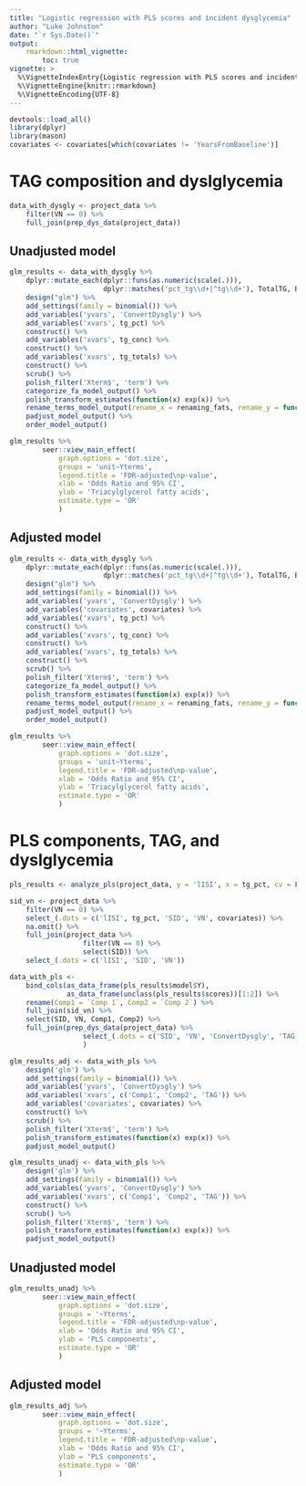 ```yaml
---
title: "Logistic regression with PLS scores and incident dysglycemia"
author: "Luke Johnston"
date: "`r Sys.Date()`"
output: 
    rmarkdown::html_vignette:
        toc: true
vignette: >
  %\VignetteIndexEntry{Logistic regression with PLS scores and incident dysglycemia}
  %\VignetteEngine{knitr::rmarkdown}
  %\VignetteEncoding{UTF-8}
---
```


```r
devtools::load_all()
library(dplyr)
library(mason)
covariates <- covariates[which(covariates != 'YearsFromBaseline')]
```

# TAG composition and dyslglycemia

```r
data_with_dysgly <- project_data %>% 
    filter(VN == 0) %>% 
    full_join(prep_dys_data(project_data))
```

## Unadjusted model

```r
glm_results <- data_with_dysgly %>% 
    dplyr::mutate_each(dplyr::funs(as.numeric(scale(.))), 
                       dplyr::matches('pct_tg\\d+|^tg\\d+'), TotalTG, BaseTAG) %>% 
    design("glm") %>% 
    add_settings(family = binomial()) %>% 
    add_variables('yvars', 'ConvertDysgly') %>% 
    add_variables('xvars', tg_pct) %>% 
    construct() %>% 
    add_variables('xvars', tg_conc) %>%
    construct() %>%
    add_variables('xvars', tg_totals) %>%
    construct() %>% 
    scrub() %>% 
    polish_filter('Xterm$', 'term') %>%
    categorize_fa_model_output() %>%
    polish_transform_estimates(function(x) exp(x)) %>% 
    rename_terms_model_output(rename_x = renaming_fats, rename_y = function(x) x) %>%
    padjust_model_output() %>%
    order_model_output()
```

```r
glm_results %>% 
        seer::view_main_effect(
            graph.options = 'dot.size',
            groups = 'unit~Yterms',
            legend.title = 'FDR-adjusted\np-value',
            xlab = 'Odds Ratio and 95% CI',
            ylab = 'Triacylglycerol fatty acids',
            estimate.type = 'OR'
            )

```

## Adjusted model

```r
glm_results <- data_with_dysgly %>% 
    dplyr::mutate_each(dplyr::funs(as.numeric(scale(.))), 
                       dplyr::matches('pct_tg\\d+|^tg\\d+'), TotalTG, BaseTAG) %>% 
    design("glm") %>% 
    add_settings(family = binomial()) %>% 
    add_variables('yvars', 'ConvertDysgly') %>% 
    add_variables('covariates', covariates) %>% 
    add_variables('xvars', tg_pct) %>% 
    construct() %>% 
    add_variables('xvars', tg_conc) %>%
    construct() %>%
    add_variables('xvars', tg_totals) %>%
    construct() %>% 
    scrub() %>% 
    polish_filter('Xterm$', 'term') %>%
    categorize_fa_model_output() %>%
    polish_transform_estimates(function(x) exp(x)) %>% 
    rename_terms_model_output(rename_x = renaming_fats, rename_y = function(x) x) %>%
    padjust_model_output() %>%
    order_model_output()
```

```r
glm_results %>% 
        seer::view_main_effect(
            graph.options = 'dot.size',
            groups = 'unit~Yterms',
            legend.title = 'FDR-adjusted\np-value',
            xlab = 'Odds Ratio and 95% CI',
            ylab = 'Triacylglycerol fatty acids',
            estimate.type = 'OR'
            )
```

# PLS components, TAG, and dyslglycemia

```r
pls_results <- analyze_pls(project_data, y = 'lISI', x = tg_pct, cv = FALSE)

sid_vn <- project_data %>%
    filter(VN == 0) %>%
    select_(.dots = c('lISI', tg_pct, 'SID', 'VN', covariates)) %>%
    na.omit() %>%
    full_join(project_data %>%
                  filter(VN == 0) %>%
                  select(SID)) %>%
    select_(.dots = c('lISI', 'SID', 'VN'))

data_with_pls <-
    bind_cols(as_data_frame(pls_results$model$Y),
              as_data_frame(unclass(pls_results$scores))[1:2]) %>% 
    rename(Comp1 = `Comp 1`, Comp2 = `Comp 2`) %>%
    full_join(sid_vn) %>%
    select(SID, VN, Comp1, Comp2) %>%
    full_join(prep_dys_data(project_data) %>% 
                  select_(.dots = c('SID', 'VN', 'ConvertDysgly', 'TAG', tg_pct, covariates))
                  ) 

glm_results_adj <- data_with_pls %>%
    design('glm') %>%
    add_settings(family = binomial()) %>%
    add_variables('yvars', 'ConvertDysgly') %>%
    add_variables('xvars', c('Comp1', 'Comp2', 'TAG')) %>%
    add_variables('covariates', covariates) %>% 
    construct() %>% 
    scrub() %>% 
    polish_filter('Xterm$', 'term') %>%
    polish_transform_estimates(function(x) exp(x)) %>% 
    padjust_model_output()

glm_results_unadj <- data_with_pls %>%
    design('glm') %>%
    add_settings(family = binomial()) %>%
    add_variables('yvars', 'ConvertDysgly') %>%
    add_variables('xvars', c('Comp1', 'Comp2', 'TAG')) %>%
    construct() %>% 
    scrub() %>% 
    polish_filter('Xterm$', 'term') %>%
    polish_transform_estimates(function(x) exp(x)) %>% 
    padjust_model_output()
```

## Unadjusted model

```r
glm_results_unadj %>% 
        seer::view_main_effect(
            graph.options = 'dot.size',
            groups = '~Yterms',
            legend.title = 'FDR-adjusted\np-value',
            xlab = 'Odds Ratio and 95% CI',
            ylab = 'PLS components',
            estimate.type = 'OR'
            )
```

## Adjusted model

```r
glm_results_adj %>% 
        seer::view_main_effect(
            graph.options = 'dot.size',
            groups = '~Yterms',
            legend.title = 'FDR-adjusted\np-value',
            xlab = 'Odds Ratio and 95% CI',
            ylab = 'PLS components',
            estimate.type = 'OR'
            )
```

